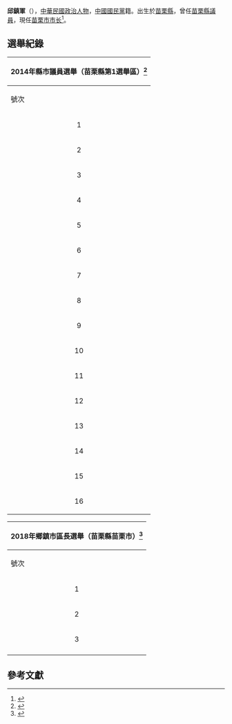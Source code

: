 {{Infobox officeholder
| name = 邱鎮軍
| sex = 男性
| image = 
| imagesize = 
| smallimage = 
| caption =
| office  = [[File:Miaoli_City_emblem.svg|25px]][[苗栗市|苗栗市]]第11任[[市长|市长]]
| predecessor = 邱炳坤
| term_start = 2018年12月25日
| term_end   = 
| constituency = 
| office2 = [[苗栗縣議會|苗栗縣議會]]第18屆[[民意代表|議員]]
| term_start2 = 2014年12月25日
| term_end2 = 2018年12月24日
| predecessor2 = 
| majority2 = 
| successor2 =
| office3  =
| term_start3 = 
| term_end3   = 
| constituency3 = 
| majority4 = 
| office5 =
| term_start5 = 
| term_end5 = 
| predecessor5 = 
| majority5 = 
| successor5 = 
| nationality = {{ROC}}
| birth_date = {{birth date and age|1971|12|7}}
| country = {{ROC}}
| birth_place =  {{ROC}}[[臺灣省|臺灣省]][[苗栗縣|苗栗縣]]
| constituency1 = 
| spouse =
| parents =
| party = {{Kmt}}
| religion =
| footnotes =
| educate       =
*[[國立暨南國際大學|國立暨南國際大學]]高階經營管理[[硕士|硕士]]
| past          =
*[[File:Miaoli_City_emblem.svg|25px]]苗栗市第11屆市長
*[[苗栗縣議會|苗栗縣議會]]第18屆[[民意代表|議員]]
*苗栗縣競技疊杯委員會主任委員
*苗栗縣槌球委員會主任委員
*苗栗縣特殊教育關懷協會榮譽[[理事長|理事長]]
*苗栗縣洪門協會理事長
*苗栗市英才觀光夜市發展協會理事長
*懷舊樂團公益慈善推廣協會理事長
*苗栗縣警察志工協會[[顧問|顧問]]
}}
'''邱鎮軍'''（{{bd|1971年|12月7日}}），[[中華民國|中華民國]][[政治人物|政治人物]]，[[中國國民黨|中國國民黨]]籍。出生於[[苗栗縣|苗栗縣]]，曾任[[苗栗縣議會|苗栗縣議員]]，現任[[苗栗市|苗栗市]][[市长|市长]]<ref>{{cite|title=苗栗市公所-認識市長|url=https://www.mlcg.gov.tw/cp.aspx?n=2460}}</ref>。

== 選舉紀錄 ==
{| class="wikitable sortable"
! colspan="7" |2014年縣市議員選舉（苗栗縣第1選舉區）<ref>{{cite web |title=103年縣市議員選舉（區域） 候選人得票數 |url=https://db.cec.gov.tw/histQuery.jsp?voteCode=20141101T1C2&qryType=ctks |website=中央選舉委員會 |accessdate=2020-03-03 |archive-date=2016-12-29 |archive-url=https://web.archive.org/web/20161229032905/http://db.cec.gov.tw/histQuery.jsp?voteCode=20141101T1C2&qryType=ctks |dead-url=no }}</ref>
|-
!號次
!scope="col" class="unsortable"|候選人
!scope="col" class="unsortable"|性別
!scope="col" class="unsortable"|政黨
!得票數
!scope="col" class="unsortable"|得票率
!scope="col" class="unsortable"|當選標記
|-
|align="center"|1
|'''[[禹耀東|禹耀東]]'''
|align="center"|男
|{{Kmt}}
|align="right"|6,103
|align="right"|8.11%
|align="center"|[[File:Vote1.svg|20px]]
|-
|align="center"|2
|[[謝文禓|謝文禓]]
|align="center"|男
|{{Nonp}}
|align="right"|5,932
|align="right"|7.88%
|align="center"|[[File:Vote1.svg|20px]]
|-
|align="center"|3
|[[涂月華|涂月華]]
|align="center"|女
|{{Nonp}}
|align="right"|971
|align="right"|1.29%
| 
|-
|align="center"|4
|'''[[傅學煥|傅學煥]]'''
|align="center"|男
|{{Nonp}}
|align="right"|2,194
|align="right"|2.91%
| 
|-
|align="center"|5
|[[陳建成|陳建成]]
|align="center"|男
|{{Nonp}}
|align="right"|447
|align="right"|0.59%
| 
|-
|align="center"|6
|'''[[鄭碧玉|鄭碧玉]]'''
|align="center"|女
|{{Kmt}}
|align="right"|5,927
|align="right"|7.87%
|align="center"|[[File:Vote1.svg|20px]]
|-
|align="center"|7
|[[呂明亮|呂明亮]]
|align="center"|男
|{{Nonp}}
|align="right"|5,729
|align="right"|7.61%
|align="center"|[[File:Vote1.svg|20px]]
|-
|align="center"|8
|謝雷
|align="center"|男
|{{Nonp}}
|align="right"|496
|align="right"|0.66%
| 
|-
|align="center"|9
|張志宇
|align="center"|男
|{{Kmt}}
|align="right"|5,500
|align="right"|7.31%
|align="center"|[[File:Vote1.svg|20px]]
|-
|align="center"|10
|'''邱鎮軍'''
|align="center"|男
|{{Nonp}}
|align="right"|9,583
|align="right"|12.73%
|align="center"|[[File:Vote1.svg|20px]]
|-
|align="center"|11
|[[湯維岳|湯維岳]]
|align="center"|男
|{{Nonp}}
|align="right"|5,378
|align="right"|7.14%
|align="center"|[[File:Vote1.svg|20px]]
|-
|align="center"|12
|'''[[詹運喜|詹運喜]]'''
|align="center"|男
|{{Dpp}}
|align="right"|4,773
|align="right"|6.34%
| 
|-
|align="center"|13
|[[許櫻萍|許櫻萍]]
|align="center"|女
|{{Dpp}}
|align="right"|7,145
|align="right"|9.49%
|align="center"|[[File:Vote1.svg|20px]]
|-
|align="center"|14
|'''[[胡忠勇|胡忠勇]]'''
|align="center"|男
|{{Nonp}}
|align="right"|4,943
|align="right"|6.57%
| 
|-
|align="center"|15
|'''[[孫素娥|孫素娥]]'''
|align="center"|女
|{{Kmt}}
|align="right"|5,827
|align="right"|7.74%
|align="center"|[[File:Vote1.svg|20px]]
|-
|align="center"|16
|[[徐集明|徐集明]]
|align="center"|男
|{{Kmt}}
|align="right"|4,340
|align="right"|5.76%
| 
|}
{| class="wikitable sortable"
! colspan="7" |2018年鄉鎮市區長選舉（苗栗縣苗栗市）<ref>{{cite web |title=107年鄉鎮市長選舉 候選人得票數 |url=https://db.cec.gov.tw/histQuery.jsp?voteCode=20181101E1D1&qryType=ctks&prvCode=10&cityCode=005&deptCode=010x |website=中央選舉委員會 |accessdate=2020-08-25}}</ref>
|-
!號次
!候選人 
!性別 
!政黨
!得票數
!得票率
!當選標記
|-
|align="center"|1
|[[賴桂煖|賴桂煖]]
|align="center"|男
|{{Nonp}}
|align="right"|19,676
|align="right"|42.90%
| 
|-
|align="center"|2
|[[張喜慶|張喜慶]]
|align="center"|男
|{{Nonp}}
|align="right"|2,683
|align="right"|5.85%
| 
|-
|align="center"|3
|'''邱鎮軍'''
|align="center"|男
|{{KMT}}
|align="right"|23,505
|align="right"|51.25%
|  [[File:Vote1.svg|20px]]</div>
|-
|}

==參考文獻==
{{reflist}}